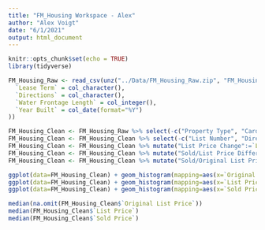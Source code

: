 ```yaml
---
title: "FM_Housing Workspace - Alex"
author: "Alex Voigt"
date: "6/1/2021"
output: html_document
---
```


```r
knitr::opts_chunk$set(echo = TRUE)
library(tidyverse)
```


```r
FM_Housing_Raw <- read_csv(unz("../Data/FM_Housing_Raw.zip", "FM_Housing_Raw.csv"), col_types = cols(
  `Lease Term` = col_character(),
  `Directions` = col_character(),
  `Water Frontage Length` = col_integer(),
  `Year Built` = col_date(format="%Y")
))
```

```r
FM_Housing_Clean <- FM_Housing_Raw %>% select(-c("Property Type", "Card Format")) #All properties are Residential for both Property Type and Card Format variables
FM_Housing_Clean <- FM_Housing_Clean %>% select(-c("List Number", "Directions")) #Arbitrary values not useful for data mining
FM_Housing_Clean <- FM_Housing_Clean %>% mutate("List Price Change":=`List Price`-`Original List Price`)
FM_Housing_Clean <- FM_Housing_Clean %>% mutate("Sold/List Price Difference":=`Sold Price` - `List Price`)
FM_Housing_Clean <- FM_Housing_Clean %>% mutate("Sold/Original List Price Difference":=`Sold Price` - `Original List Price`)

```

```r
ggplot(data=FM_Housing_Clean) + geom_histogram(mapping=aes(x=`Original List Price`), bins=200)
ggplot(data=FM_Housing_Clean) + geom_histogram(mapping=aes(x=`List Price`), bins=200)
ggplot(data=FM_Housing_Clean) + geom_histogram(mapping=aes(x=`Sold Price`), bins=200)

median(na.omit(FM_Housing_Clean$`Original List Price`))
median(FM_Housing_Clean$`List Price`)
median(FM_Housing_Clean$`Sold Price`)
```


